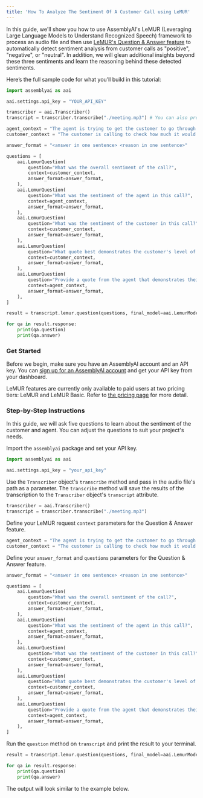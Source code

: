 ```yaml
---
title: 'How To Analyze The Sentiment Of A Customer Call using LeMUR'
---
```






In this guide, we'll show you how to use AssemblyAI's LeMUR (Leveraging Large Language Models to Understand Recognized Speech) framework to process an audio file and then use [LeMUR's Question & Answer feature](https://www.assemblyai.com/docs/api-reference/lemur) to automatically detect sentiment analysis from customer calls as "positive", "negative", or "neutral". In addition, we will glean additional insights beyond these three sentiments and learn the reasoning behind these detected sentiments.

Here’s the full sample code for what you’ll build in this tutorial:

```python
import assemblyai as aai

aai.settings.api_key = "YOUR_API_KEY"

transcriber = aai.Transcriber()
transcript = transcriber.transcribe("./meeting.mp3") # You can also provide a URL to a publicly available audio file

agent_context = "The agent is trying to get the customer to go through with the update to their car."
customer_context = "The customer is calling to check how much it would cost to update the map in his car."

answer_format = "<answer in one sentence> <reason in one sentence>"

questions = [
    aai.LemurQuestion(
        question="What was the overall sentiment of the call?",
        context=customer_context,
        answer_format=answer_format,
    ),
    aai.LemurQuestion(
        question="What was the sentiment of the agent in this call?",
        context=agent_context,
        answer_format=answer_format,
    ),
    aai.LemurQuestion(
        question="What was the sentiment of the customer in this call?",
        context=customer_context,
        answer_format=answer_format,
    ),
    aai.LemurQuestion(
        question="What quote best demonstrates the customer's level of interest?",
        context=customer_context,
        answer_format=answer_format,
    ),
    aai.LemurQuestion(
        question="Provide a quote from the agent that demonstrates their level of enthusiasm.",
        context=agent_context,
        answer_format=answer_format,
    ),
]

result = transcript.lemur.question(questions, final_model=aai.LemurModel.claude3_5_sonnet)

for qa in result.response:
    print(qa.question)
    print(qa.answer)
```

### Get Started

Before we begin, make sure you have an AssemblyAI account and an API key. You can [sign up for an AssemblyAI account](https://www.assemblyai.com/app) and get your API key from your dashboard.

LeMUR features are currently only available to paid users at two pricing tiers: LeMUR and LeMUR Basic. Refer to [the pricing page](https://www.assemblyai.com/pricing#:~:text=LeMUR) for more detail.

### Step-by-Step Instructions

In this guide, we will ask five questions to learn about the sentiment of the customer and agent. You can adjust the questions to suit your project's needs.


Import the `assemblyai` package and set your API key.


```python
import assemblyai as aai

aai.settings.api_key = "your_api_key"
```

Use the `Transcriber` object's `transcribe` method and pass in the audio file's path as a parameter. The `transcribe` method will save the results of the transcription to the `Transcriber` object's `transcript` attribute.


```python
transcriber = aai.Transcriber()
transcript = transcriber.transcribe("./meeting.mp3")
```

Define your LeMUR request `context` parameters for the Question & Answer feature.


```python
agent_context = "The agent is trying to get the customer to go through with the update to their car."
customer_context = "The customer is calling to check how much it would cost to update the map in his car."
```

Define your `answer_format` and `questions` parameters for the Question & Answer feature.


```python
answer_format = "<answer in one sentence> <reason in one sentence>"

questions = [
    aai.LemurQuestion(
        question="What was the overall sentiment of the call?",
        context=customer_context,
        answer_format=answer_format,
    ),
    aai.LemurQuestion(
        question="What was the sentiment of the agent in this call?",
        context=agent_context,
        answer_format=answer_format,
    ),
    aai.LemurQuestion(
        question="What was the sentiment of the customer in this call?",
        context=customer_context,
        answer_format=answer_format,
    ),
    aai.LemurQuestion(
        question="What quote best demonstrates the customer's level of interest?",
        context=customer_context,
        answer_format=answer_format,
    ),
    aai.LemurQuestion(
        question="Provide a quote from the agent that demonstrates their level of enthusiasm.",
        context=agent_context,
        answer_format=answer_format,
    ),
]
```

Run the `question` method on `transcript` and print the result to your terminal.


```python
result = transcript.lemur.question(questions, final_model=aai.LemurModel.claude3_5_sonnet)

for qa in result.response:
    print(qa.question)
    print(qa.answer)
```

The output will look similar to the example below.

